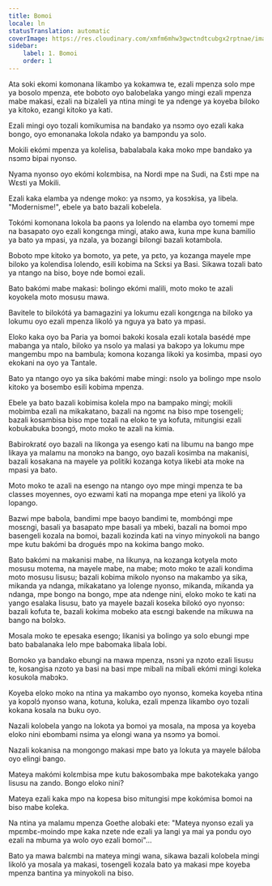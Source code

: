 ```yaml
---
title: Bomoi
locale: ln
statusTranslation: automatic
coverImage: https://res.cloudinary.com/xmfm6mhw3gwctndtcubgx2rptnae/image/upload/v1741354419/small_cover_la_gran_rebelion_28716e29d2.webp
sidebar:
    label: 1. Bomoi
    order: 1
---
```

Ata soki ekomi komonana likambo ya kokamwa te, ezali mpenza solo mpe ya bosolo mpenza, ete boboto oyo balobelaka yango mingi ezali mpenza mabe makasi, ezali na bizaleli ya ntina mingi te ya ndenge ya koyeba biloko ya kitoko, ezangi kitoko ya kati.

Ezali mingi oyo tozali komikumisa na bandako ya nsɔmɔ oyo ezali kaka bongo, oyo emonanaka lokola ndako ya bampɔndu ya solo.

Mokili ekómi mpenza ya kolelisa, babalabala kaka moko mpe bandako ya nsɔmɔ bipai nyonso.

Nyama nyonso oyo ekómi kolɛmbisa, na Nordi mpe na Sudi, na Ɛsti mpe na Wɛsti ya Mokili.

Ezali kaka elamba ya ndenge moko: ya nsɔmɔ, ya kosɔkisa, ya libela. "Modernisme!", ebele ya bato bazali kobelela.

Tokómi komonana lokola ba paons ya lolendo na elamba oyo tomemi mpe na basapato oyo ezali kongɛnga mingi, atako awa, kuna mpe kuna bamilio ya bato ya mpasi, ya nzala, ya bozangi bilongi bazali kotambola.

Boboto mpe kitoko ya bomoto, ya pete, ya pɛto, ya kozanga mayele mpe biloko ya kolendisa lolendo, esili kobima na Sɛksi ya Basi. Sikawa tozali bato ya ntango na biso, boye nde bomoi ezali.

Bato bakómi mabe makasi: bolingo ekómi malili, moto moko te azali koyokela moto mosusu mawa.

Bavitele to bilokótá ya bamagazini ya lokumu ezali kongɛnga na biloko ya lokumu oyo ezali mpenza likoló ya nguya ya bato ya mpasi.

Eloko kaka oyo ba Paria ya bomoi bakoki kosala ezali kotala basédé mpe mabanga ya ntalo, biloko ya nsolo ya malasi ya bakɔpɔ ya lokumu mpe mangembu mpo na bambula; komona kozanga likoki ya kosimba, mpasi oyo ekokani na oyo ya Tantale.

Bato ya ntango oyo ya sika bakómi mabe mingi: nsolo ya bolingo mpe nsolo kitoko ya bosembo esili kobima mpenza.

Ebele ya bato bazali kobimisa kolela mpo na bampako mingi; mokili mobimba ezali na mikakatano, bazali na ngɔmɛ na biso mpe tosengeli; bazali kosambisa biso mpe tozali na eloko te ya kofuta, mitungisi ezali kobukabuka bɔɔngɔ́, moto moko te azali na kimia.

Babirokratɛ́ oyo bazali na likonga ya esengo kati na libumu na bango mpe likaya ya malamu na monɔkɔ na bango, oyo bazali kosimba na makanisi, bazali kosakana na mayele ya politiki kozanga kotya likebi ata moke na mpasi ya bato.

Moto moko te azali na esengo na ntango oyo mpe mingi mpenza te ba classes moyennes, oyo ezwami kati na mopanga mpe eteni ya likoló ya lopango.

Bazwi mpe babola, bandimi mpe baoyo bandimi te, mombóngi mpe mosɛngi, basali ya basapato mpe basali ya mbeki, bazali na bomoi mpo basengeli kozala na bomoi, bazali kozinda kati na vinyo minyokoli na bango mpe kutu bakómi ba drogués mpo na kokima bango moko.

Bato bakómi na makanisi mabe, na likunya, na kozanga kotyela moto mosusu motema, na mayele mabe, na mabe; moto moko te azali kondima moto mosusu lisusu; bazali kobima mikolo nyonso na makambo ya sika, mikanda ya ndanga, mikakatano ya lolenge nyonso, mikanda, mikanda ya ndanga, mpe bongo na bongo, mpe ata ndenge nini, eloko moko te kati na yango esalaka lisusu, bato ya mayele bazali koseka bilokó oyo nyonso: bazali kofuta te, bazali kokima mobeko ata esɛngi bakende na mikuwa na bango na bolɔkɔ.

Mosala moko te epesaka esengo; likanisi ya bolingo ya solo ebungi mpe bato babalanaka lelo mpe babomaka libala lobi.

Bomoko ya bandako ebungi na mawa mpenza, nsɔni ya nzoto ezali lisusu te, kosangisa nzoto ya basi na basi mpe mibali na mibali ekómi mingi koleka kosukola mabɔkɔ.

Koyeba eloko moko na ntina ya makambo oyo nyonso, komeka koyeba ntina ya kopɔlɔ́ nyonso wana, kotuna, koluka, ezali mpenza likambo oyo tozali kokana kosala na buku oyo.

Nazali kolobela yango na lokota ya bomoi ya mosala, na mposa ya koyeba eloko nini ebombami nsima ya elongi wana ya nsɔmɔ ya bomoi.

Nazali kokanisa na mongongo makasi mpe bato ya lokuta ya mayele báloba oyo elingi bango.

Mateya makómi kolɛmbisa mpe kutu bakosombaka mpe bakotekaka yango lisusu na zando. Bongo eloko nini?

Mateya ezali kaka mpo na kopesa biso mitungisi mpe kokómisa bomoi na biso mabe koleka.

Na ntina ya malamu mpenza Goethe alobaki ete: "Mateya nyonso ezali ya mpɛmbɛ-moindo mpe kaka nzete nde ezali ya langi ya mai ya pondu oyo ezali na mbuma ya wolo oyo ezali bomoi"...

Bato ya mawa balɛmbi na mateya mingi wana, sikawa bazali kolobela mingi likoló ya mosala ya makasi, tosengeli kozala bato ya makasi mpe koyeba mpenza bantina ya minyokoli na biso.

